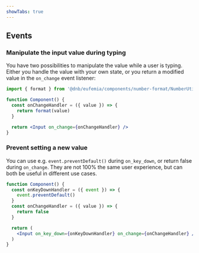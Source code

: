 ```yaml
---
showTabs: true
---
```



## Events

<PropertiesTable props={InputEvents} />

### Manipulate the input value during typing

You have two possibilities to manipulate the value while a user is typing. Either you handle the value with your own state, or you return a modified value in the `on_change` event listener:

```jsx
import { format } from '@dnb/eufemia/components/number-format/NumberUtils'

function Component() {
  const onChangeHandler = ({ value }) => {
    return format(value)
  }

  return <Input on_change={onChangeHandler} />
}
```

### Prevent setting a new value

You can use e.g. `event.preventDefault()` during `on_key_down`, or return false during `on_change`. They are not 100% the same user experience, but can both be useful in different use cases.

```jsx
function Component() {
  const onKeyDownHandler = ({ event }) => {
    event.preventDefault()
  }
  const onChangeHandler = ({ value }) => {
    return false
  }

  return (
    <Input on_key_down={onKeyDownHandler} on_change={onChangeHandler} />
  )
}
```
